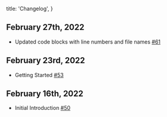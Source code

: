 
  title: 'Changelog',
}


## February 27th, 2022

- Updated code blocks with line numbers and file names [#61](https://github.com/ethanmick/ethanmick.com/pull/61)

## February 23rd, 2022

- Getting Started [#53](https://github.com/ethanmick/ethanmick.com/pull/53)

## February 16th, 2022

- Initial Introduction [#50](https://github.com/ethanmick/ethanmick.com/pull/50)
